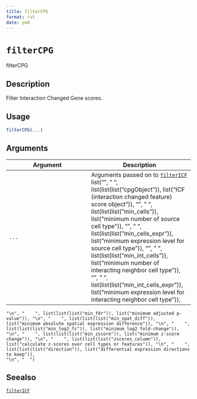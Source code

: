 ```yaml
--- 
title: filterCPG 
format: rst 
date: ymd 
--- 
```

# `filterCPG`

filterCPG


## Description

Filter Interaction Changed Gene scores.


## Usage

```r
filterCPG(...)
```


## Arguments

Argument      |Description
------------- |----------------
`...`     |      Arguments passed on to [`filterICF`](#filtericf)   list("\n", "    ", list(list(list("cpgObject")), list("ICF (interaction changed feature) score object")), "\n", "    ", list(list(list("min_cells")), list("minimum number of source cell type")), "\n", "    ", list(list(list("min_cells_expr")), list("minimum expression level for source cell type")), "\n", "    ", list(list(list("min_int_cells")), list("minimum number of interacting neighbor cell type")), "\n", "    ", list(list(list("min_int_cells_expr")), list("minimum expression level for interacting neighbor cell type")), 
    "\n", "    ", list(list(list("min_fdr")), list("minimum adjusted p-value")), "\n", "    ", list(list(list("min_spat_diff")), list("minimum absolute spatial expression difference")), "\n", "    ", list(list(list("min_log2_fc")), list("minimum log2 fold-change")), "\n", "    ", list(list(list("min_zscore")), list("minimum z-score change")), "\n", "    ", list(list(list("zscores_column")), list("calculate z-scores over cell types or features")), "\n", "    ", list(list(list("direction")), list("differential expression directions to keep")), 
    "\n", "  ")


## Seealso

[`filterICF`](#filtericf)



